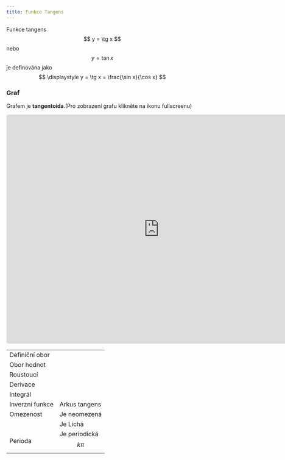 ```yaml
---
title: Funkce Tangens
---
```



Funkce tangens $$ y = \tg x $$ nebo $$ y = \tan x $$ je definována jako $$ \displaystyle y = \tg x = \frac{\sin x}{\cos x} $$

### Graf 
Grafem je **tangentoida**.(Pro zobrazení grafu klikněte na ikonu fullscreenu)
<iframe src="https://www.geogebra.org/calculator/pfwfd94y?embed" width="800" height="600" allowfullscreen style="border: 1px solid #e4e4e4;border-radius: 4px;" frameborder="0"></iframe>

| | |
| --- | --- |
| Definiční obor | <Latex formula="\displaystyle \Reals \setminus \Big\lbrace \frac{\pi}{2} + k \pi \ \Big\rbrace , k \in \Z" /> |
| Obor hodnot | <Latex formula="\Reals" /> |
| Roustoucí | <Latex formula="\displaystyle \Big( - \frac{\pi}{2} + k \pi ; \frac{\pi}{2} + k \pi \Big) , k \in \Z" /> |
| Derivace | <Latex formula="\displaystyle ( \tg x )' = \frac{1}{\cos^2 x}" /> |
| Integrál | <Latex formula="\displaystyle \int \tg x \mathrm{d} x = - \ln  \vert \cos x \vert + c" /> |
| Inverzní funkce | <Latex formula="\arctg \alpha" /> Arkus tangens |
| Omezenost | Je neomezená |
| | Je Lichá |
| Perioda | Je periodická $$  k \pi $$ |

<Latex formula="" />